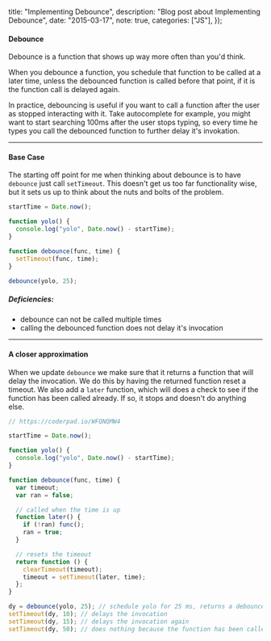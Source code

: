 
  title: "Implementing Debounce",
  description: "Blog post about Implementing Debounce",
  date: "2015-03-17",
  note: true,
  categories: ["JS"],
});

#### Debounce

Debounce is a function that shows up way more often than you'd think.

When you debounce a function, you schedule that function to be called at a later time,
unless the debounced function is called before that point, if it is the function call
is delayed again.

In practice, debouncing is useful if you want to call a function after the user as stopped interacting with it. Take autocomplete for example, you might want to start searching 100ms after the user stops typing, so every time he types you call the debounced function to further delay it's invokation.

---

#### Base Case

The starting off point for me when thinking about debounce is to have `debounce`
just call `setTimeout`. This doesn't get us too far functionality wise, but it sets us up
to think about the nuts and bolts of the problem.

```js
startTime = Date.now();

function yolo() {
  console.log("yolo", Date.now() - startTime);
}

function debounce(func, time) {
  setTimeout(func, time);
}

debounce(yolo, 25);
```

##### Deficiencies:

- debounce can not be called multiple times
- calling the debounced function does not delay it's invocation

---

#### A closer approximation

When we update `debounce` we make sure that it returns a function that will delay the invocation.
We do this by having the returned function reset a timeout. We also add a `later` function, which
will does a check to see if the function has been called already. If so, it stops and doesn't do anything else.

```js
// https://coderpad.io/WFQNQMW4

startTime = Date.now();

function yolo() {
  console.log("yolo", Date.now() - startTime);
}

function debounce(func, time) {
  var timeout;
  var ran = false;

  // called when the time is up
  function later() {
    if (!ran) func();
    ran = true;
  }

  // resets the timeout
  return function () {
    clearTimeout(timeout);
    timeout = setTimeout(later, time);
  };
}

dy = debounce(yolo, 25); // schedule yolo for 25 ms, returns a debounced function
setTimeout(dy, 10); // delays the invocation
setTimeout(dy, 15); // delays the invocation again
setTimeout(dy, 50); // does nothing because the function has been called already
```
